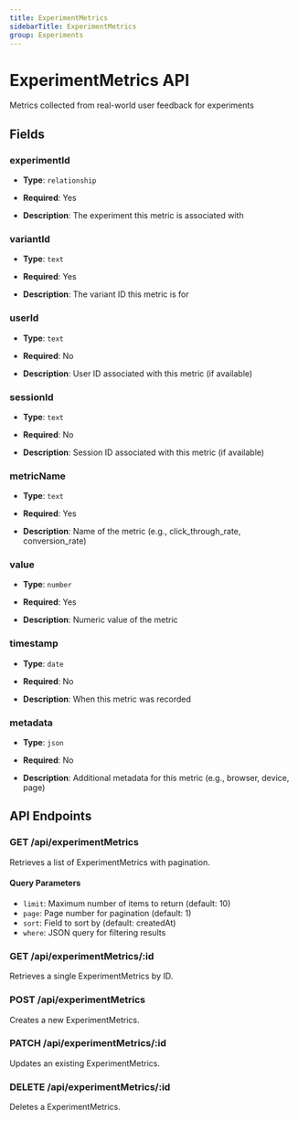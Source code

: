 ```yaml
---
title: ExperimentMetrics
sidebarTitle: ExperimentMetrics
group: Experiments
---
```


# ExperimentMetrics API

Metrics collected from real-world user feedback for experiments

## Fields

### experimentId

- **Type**: `relationship`
- **Required**: Yes

- **Description**: The experiment this metric is associated with


### variantId

- **Type**: `text`
- **Required**: Yes

- **Description**: The variant ID this metric is for


### userId

- **Type**: `text`
- **Required**: No

- **Description**: User ID associated with this metric (if available)


### sessionId

- **Type**: `text`
- **Required**: No

- **Description**: Session ID associated with this metric (if available)


### metricName

- **Type**: `text`
- **Required**: Yes

- **Description**: Name of the metric (e.g., click_through_rate, conversion_rate)


### value

- **Type**: `number`
- **Required**: Yes

- **Description**: Numeric value of the metric


### timestamp

- **Type**: `date`
- **Required**: No

- **Description**: When this metric was recorded


### metadata

- **Type**: `json`
- **Required**: No

- **Description**: Additional metadata for this metric (e.g., browser, device, page)



## API Endpoints

### GET /api/experimentMetrics
Retrieves a list of ExperimentMetrics with pagination.

#### Query Parameters
- `limit`: Maximum number of items to return (default: 10)
- `page`: Page number for pagination (default: 1)
- `sort`: Field to sort by (default: createdAt)
- `where`: JSON query for filtering results

### GET /api/experimentMetrics/:id
Retrieves a single ExperimentMetrics by ID.

### POST /api/experimentMetrics
Creates a new ExperimentMetrics.

### PATCH /api/experimentMetrics/:id
Updates an existing ExperimentMetrics.

### DELETE /api/experimentMetrics/:id
Deletes a ExperimentMetrics.

